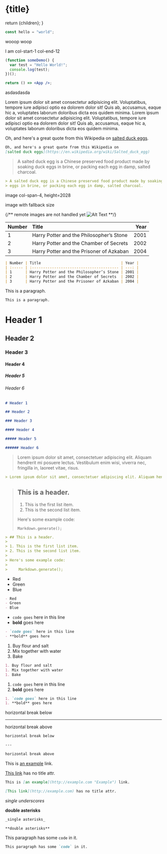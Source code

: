 
# {title}


  return <Layout className="mdx-prose">{children}</Layout>;
}

<CustomImage src={egg} />

```js
const hello = "world";
```

wooop woop

<LocalGrid className="col-start-1 col-end-12 bg-logo-orange">
  I am col-start-1 col-end-12
</LocalGrid>

```jsx
(function someDemo() {
  var test = "Hello World!";
  console.log(test);
})();

return () => <App />;
```

asdasdasda

Lorem ipsum dolor sit amet consectetur adipisicing elit. Voluptatibus, tempore
iure adipisci optio ea dolorem dolor sit! Quis ab, accusamus, eaque hic a,
voluptates laborum doloribus dicta eos quidem minima. Lorem ipsum dolor sit
amet consectetur adipisicing elit. Voluptatibus, tempore iure adipisci optio
ea dolorem dolor sit! Quis ab, accusamus, eaque hic a, voluptates laborum
doloribus dicta eos quidem minima.

Oh, and here's a great quote from this Wikipedia on
[salted duck eggs](https://en.wikipedia.org/wiki/Salted_duck_egg).

```md
Oh, and here's a great quote from this Wikipedia on
[salted duck eggs](https://en.wikipedia.org/wiki/Salted_duck_egg)
```

> A salted duck egg is a Chinese preserved food product made by soaking duck
> eggs in brine, or packing each egg in damp, salted charcoal.

```md
> A salted duck egg is a Chinese preserved food product made by soaking duck
> eggs in brine, or packing each egg in damp, salted charcoal.
```

image col-span-4, height=2028

image with fallback size

{/** remote images are not handled yet ![Alt Text](https://get.svg.workers.dev/?s=64&f=gray "Image Title") **/}

| Number | Title                                    | Year |
| :----- | :--------------------------------------- | ---: |
| 1      | Harry Potter and the Philosopher’s Stone | 2001 |
| 2      | Harry Potter and the Chamber of Secrets  | 2002 |
| 3      | Harry Potter and the Prisoner of Azkaban | 2004 |

```md
| Number | Title                                    | Year |
| :----- | :--------------------------------------- | ---: |
| 1      | Harry Potter and the Philosopher’s Stone | 2001 |
| 2      | Harry Potter and the Chamber of Secrets  | 2002 |
| 3      | Harry Potter and the Prisoner of Azkaban | 2004 |
```

This is a paragraph.

```md
This is a paragraph.
```

# Header 1

## Header 2

### Header 3

#### Header 4

##### Header 5

###### Header 6

```md
# Header 1

## Header 2

### Header 3

#### Header 4

##### Header 5

###### Header 6
```

> Lorem ipsum dolor sit amet, consectetuer adipiscing elit. Aliquam hendrerit mi posuere lectus. Vestibulum enim wisi, viverra nec, fringilla in, laoreet vitae, risus.

```md
> Lorem ipsum dolor sit amet, consectetuer adipiscing elit. Aliquam hendrerit mi posuere lectus. Vestibulum enim wisi, viverra nec, fringilla in, laoreet vitae, risus.
```

> ## This is a header.
>
> 1. This is the first list item.
> 2. This is the second list item.
>
> Here's some example code:
>
>     Markdown.generate();

```md
> ## This is a header.
>
> 1. This is the first list item.
> 2. This is the second list item.
>
> Here's some example code:
>
>     Markdown.generate();
```

- Red
- Green
- Blue

```markdown
- Red
- Green
- Blue
```

- `code goes` here in this line
- **bold** goes here

```markdown
- `code goes` here in this line
- **bold** goes here
```

1. Buy flour and salt
1. Mix together with water
1. Bake

```markdown
1. Buy flour and salt
1. Mix together with water
1. Bake
```

1. `code goes` here in this line
1. **bold** goes here

```markdown
1. `code goes` here in this line
1. **bold** goes here
```

horizontal break below

---

horizontal break above

```md
horizontal break below

---

horizontal break above
```

This is [an example](http://example.com "Example") link.

[This link](http://example.com) has no title attr.

```md
This is [an example](http://example.com "Example") link.

[This link](http://example.com) has no title attr.
```

_single underscores_

**double asterisks**

```md
_single asterisks_

**double asterisks**
```

This paragraph has some `code` in it.

```md
This paragraph has some `code` in it.
```
